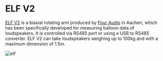 # ELF V2

[ELF V2](https://www.four-audio.com/en/products/elf) is a biaxial rotating arm produced by [Four Audio](https://www.four-audio.com/en/home/) in Aachen, which has been specifically developed for measuring balloon data of loudspeakers. It is controlled via RS485 port or using a USB to RS485 converter. ELF V2 can take loudspeakers weighing up to 100kg and with a maximum dimension of 1.5m.

![elf](/elf.jpg)